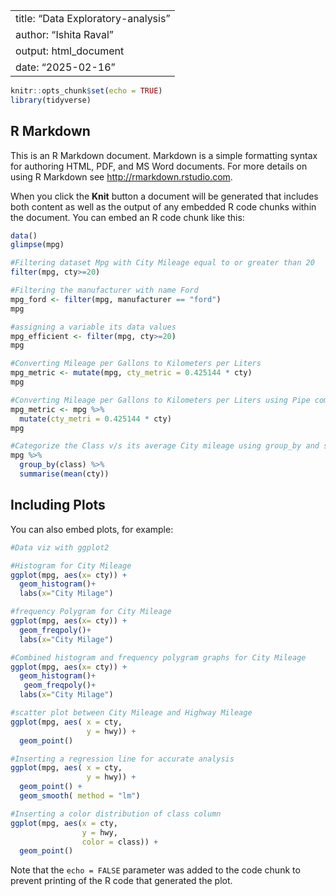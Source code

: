 --
title: "Data Exploratory-analysis"
author: "Ishita Raval"
output: html_document
date: "2025-02-16"
---

```r
knitr::opts_chunk$set(echo = TRUE)
library(tidyverse)
```

## R Markdown

This is an R Markdown document. Markdown is a simple formatting syntax for authoring HTML, PDF, and MS Word documents. For more details on using R Markdown see <http://rmarkdown.rstudio.com>.

When you click the **Knit** button a document will be generated that includes both content as well as the output of any embedded R code chunks within the document. You can embed an R code chunk like this:

```r
data()
glimpse(mpg)


```

```r
#Filtering dataset Mpg with City Mileage equal to or greater than 20
filter(mpg, cty>=20)

```


```r
#Filtering the manufacturer with name Ford
mpg_ford <- filter(mpg, manufacturer == "ford")
mpg

```

```r
#assigning a variable its data values
mpg_efficient <- filter(mpg, cty>=20)
mpg

```

```r
#Converting Mileage per Gallons to Kilometers per Liters
mpg_metric <- mutate(mpg, cty_metric = 0.425144 * cty)
mpg


```

```r
#Converting Mileage per Gallons to Kilometers per Liters using Pipe command
mpg_metric <- mpg %>%
  mutate(cty_metri = 0.425144 * cty)
mpg
```

```r
#Categorize the Class v/s its average City mileage using group_by and summarise functions
mpg %>% 
  group_by(class) %>% 
  summarise(mean(cty))

```
## Including Plots

You can also embed plots, for example:

```r
#Data viz with ggplot2

#Histogram for City Mileage
ggplot(mpg, aes(x= cty)) +
  geom_histogram()+
  labs(x="City Milage")

#frequency Polygram for City Mileage
ggplot(mpg, aes(x= cty)) +
  geom_freqpoly()+
  labs(x="City Milage")

#Combined histogram and frequency polygram graphs for City Mileage
ggplot(mpg, aes(x= cty)) +
  geom_histogram()+ 
   geom_freqpoly()+
  labs(x="City Milage")

#scatter plot between City Mileage and Highway Mileage
ggplot(mpg, aes( x = cty,
                 y = hwy)) +
  geom_point()

#Inserting a regression line for accurate analysis
ggplot(mpg, aes( x = cty,
                 y = hwy)) +
  geom_point() +
  geom_smooth( method = "lm")

#Inserting a color distribution of class column
ggplot(mpg, aes(x = cty,
                y = hwy,
                color = class)) +
  geom_point() 

```

Note that the `echo = FALSE` parameter was added to the code chunk to prevent printing of the R code that generated the plot.
